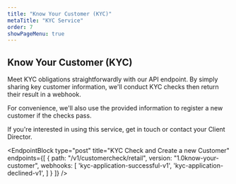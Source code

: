 ```yaml
---
title: "Know Your Customer (KYC)"
metaTitle: "KYC Service"
order: 7
showPageMenu: true
---
```




## Know Your Customer (KYC)

Meet KYC obligations straightforwardly with our API endpoint. By simply sharing key customer information, we'll conduct KYC checks then return their result in a webhook.

For convenience, we'll also use the provided information to register a new customer if the checks pass.

If you're interested in using this service, get in touch or contact your Client Director.

<EndpointBlock
  type="post"
  title="KYC Check and Create a new Customer"
  endpoints={[
    {
      path: "/v1/customercheck/retail",
      version: "1.0know-your-customer",
      webhooks: [
        'kyc-application-successful-v1',
        'kyc-application-declined-v1',
      ]
    }
  ]}
/>

<WebhookPlaceholder render='kyc-application-successful-v1' />
<WebhookPlaceholder render='kyc-application-declined-v1' />

